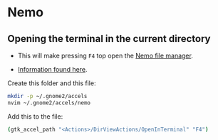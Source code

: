 # Nemo

## Opening the terminal in the current directory

- This will make pressing `F4` top open the [Nemo file manager](https://github.com/linuxmint/nemo). 

- [Information found here](https://forums.linuxmint.com/viewtopic.php?t=357973).

Create this folder and this file:

```bash
mkdir -p ~/.gnome2/accels
nvim ~/.gnome2/accels/nemo
```

Add this to the file:

```bash
(gtk_accel_path "<Actions>/DirViewActions/OpenInTerminal" "F4")
```

